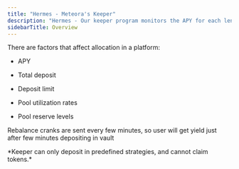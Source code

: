 ```yaml
---
title: "Hermes - Meteora's Keeper"
description: "Hermes - Our keeper program monitors the APY for each lending protocol every 1 hour, and sends rebalance cranks to re-distribute liquidity in the different platforms."
sidebarTitle: Overview
---
```


 There are factors that affect allocation in a platform:

* APY

* Total deposit

* Deposit limit

* Pool utilization rates

* Pool reserve levels

Rebalance cranks are sent every few minutes, so user will get yield just after few minutes depositing in vault

<Info>
  *Keeper can only deposit in predefined strategies, and cannot claim tokens.*
</Info>
